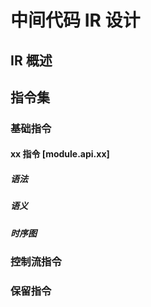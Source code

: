 # 中间代码 IR 设计

## IR 概述

## 指令集

### 基础指令

#### xx 指令 [module.api.xx]

##### 语法

##### 语义

##### 时序图

### 控制流指令

### 保留指令